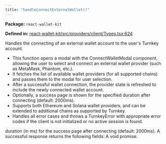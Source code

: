 ```yaml
---
title: "handleConnectExternalWallet()"
---
```



<p><strong>Package:</strong> <code>react-wallet-kit</code></p>

<p><strong>Defined in:</strong> <a href="https://github.com/tkhq/sdk/blob/main/packages/react-wallet-kit/src/providers/client/Types.tsx#L624">react-wallet-kit/src/providers/client/Types.tsx:624</a></p>

<H3Bordered text="Overview" />

Handles the connecting of an external wallet account to the user's Turnkey account.

<ul>
  <li>This function opens a modal with the ConnectWalletModal component, allowing the user to select and connect an external wallet provider (such as MetaMask, Phantom, etc.).</li>
  <li>It fetches the list of available wallet providers (for all supported chains) and passes them to the modal for user selection.</li>
  <li>After a successful wallet connection, the provider state is refreshed to include the newly connected wallet account.</li>
  <li>Optionally, a success page is shown for the specified duration after connecting (default: 2000ms).</li>
  <li>Supports both Ethereum and Solana wallet providers, and can be extended to additional chains as supported by Turnkey.</li>
  <li>Handles all error cases and throws a TurnkeyError with appropriate error codes if the client is not initialized or no active session is found.</li>
</ul>

<H3Bordered text="Parameters" />

<ParamField body="params" type='HandleConnectExternalWalletParams' required={false} >
  <Expandable title="params details">
    <NestedParam parentKey="params" childKey="successPageDuration" type='number' required={false}>
duration (in ms) for the success page after connecting (default: 2000ms).
</NestedParam>
  </Expandable>
</ParamField>

<H3Bordered text="Response" />
A successful response returns the following fields:

<ResponseField name="returns" type="void" required={true}>
  A void promise.
</ResponseField>
